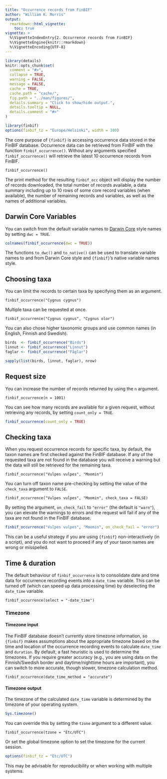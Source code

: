 ```yaml
---
title: "Occurrence records from FinBIF"
author: "William K. Morris"
output: 
  rmarkdown::html_vignette:
    toc: true
vignette: >
  %\VignetteIndexEntry{2. Occurrence records from FinBIF}
  %\VignetteEngine{knitr::rmarkdown}
  %\VignetteEncoding{UTF-8}
---
```


```r
library(details)
knitr::opts_chunk$set(
  comment = "#>",
  collapse = TRUE,
  warning = FALSE,
  message = FALSE,
  cache = TRUE,
  cache.path = "cache/",
  fig.path = "../man/figures/",
  details.summary = "Click to show/hide output.",
  details.tooltip = NULL,
  details.comment = "#>"
)

library(finbif)
options(finbif_tz = "Europe/Helsinki", width = 100)
```

The core purpose of `{finbif}` is accessing occurrence data stored in the FinBIF
database. Occurrence data can be retrieved from FinBIF with the function
`finbif_occurrence()`. Without any arguments specified `finbif_occurrence()`
will retrieve the latest 10 occurrence records from FinBIF.
```details
finbif_occurrence()
```
The print method for the resulting `finbif_occ` object will display the number
of records downloaded, the total number of records available, a data summary
including up to 10 rows of some core record variables (when available), the
number of remaining records and variables, as well as the names of additional
variables.

## Darwin Core Variables
You can switch from the default variable names to [Darwin Core
](http://rs.tdwg.org/dwc/) style names by setting `dwc = TRUE`.
```r
colnames(finbif_occurrence(dwc = TRUE))
```
The functions `to_dwc()` and `to_native()` can be used to translate variable
names to and from Darwin Core style and `{finbif}`'s native variable names
style.

## Choosing taxa
You can limit the records to certain taxa by specifying them as an argument.
```details
finbif_occurrence("Cygnus cygnus")
```

Multiple taxa can be requested at once.
```details
finbif_occurrence("Cygnus cygnus", "Cygnus olor")
```

You can also chose higher taxonomic groups and use common names (in English,
Finnish and Swedish).
```r
birds  <- finbif_occurrence("Birds")
linnut <- finbif_occurrence("Linnut")
faglar <- finbif_occurrence("Fåglar")

sapply(list(birds, linnut, faglar), nrow)
```

## Request size
You can increase the number of records returned by using the `n` argument.
```details
finbif_occurrence(n = 1001)
```

You can see how many records are available for a given request, without
retrieving any records, by setting `count_only = TRUE`.
```r
finbif_occurrence(count_only = TRUE)
```

## Checking taxa
When you request occurrence records for specific taxa, by default, the taxon
names are first checked against the FinBIF database. If any of the requested
taxa are not found in the database you will receive a warning but the data will
still be retrieved for the remaining taxa.
```details
finbif_occurrence("Vulpes vulpes", "Moomin")
```

You can turn off taxon name pre-checking by setting the value of the
`check_taxa` argument to `FALSE`.
```details
finbif_occurrence("Vulpes vulpes", "Moomin", check_taxa = FALSE)
```

By setting the argument, `on_check_fail` to `"error"` (the default is `"warn"`),
you can elevate the warnings to errors and the request will fail if any of the
taxa are not found in the FinBIF database.
```r
finbif_occurrence("Vulpes vulpes", "Moomin", on_check_fail = "error")
```
This can be a useful strategy if you are using `{finbif}` non-interactively
(in a script), and you do not want to proceed if any of your taxon names are
wrong or misspelled.

## Time & duration
The default behaviour of `finbif_occurrence` is to consolidate date and time
data for occurrence recording events into a `date_time` variable. This can be
turned off (which can speed up data processing time) by deselecting the
`date_time` variable.
```details
finbif_occurrence(select = "-date_time")
```

### Timezone
#### Timezone input
The FinBIF database doesn't currently store timezone information, so `{finbif}`
makes assumptions about the appropriate timezone based on the time and location
of the occurrence recording events to calculate `date_time` and `duration`. By
default, a fast heuristic is used to determine the timezones. If you require
greater accuracy (e.g., you are using data on the Finnish/Swedish border and
daytime/nighttime hours are important), you can switch to more accurate, though
slower, timezone calculation method.
```details
finbif_occurrence(date_time_method = "accurate")
```

#### Timezone output
The timezone of the calculated `date_time` variable is determined by the
timezone of your operating system.
```r
Sys.timezone()
```

You can override this by setting the `tzone` argument to a different value.
```details
finbif_occurrence(tzone = "Etc/UTC")
```

Or set the global timezone option to set the timezone for the current session.
```r
options(finbif_tz = "Etc/UTC")
```
This may be advisable for reproducibility or when working with multiple systems.
